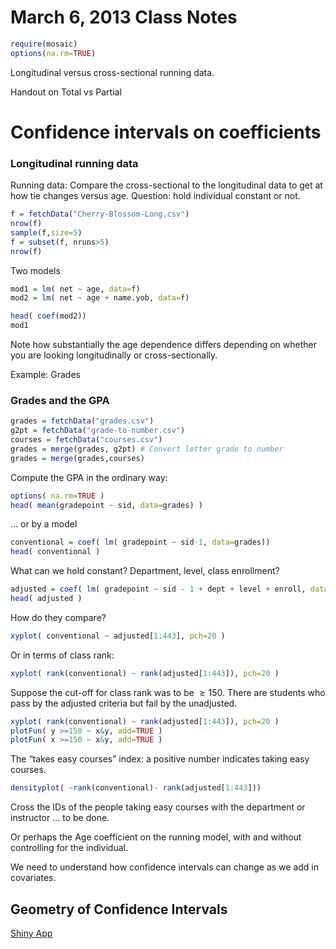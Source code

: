 March 6, 2013 Class Notes
=============

```r
require(mosaic)
options(na.rm=TRUE)
```

Longitudinal versus cross-sectional running data.

Handout on Total vs Partial

Confidence intervals on coefficients
=============
### Longitudinal running data

Running data: Compare the cross-sectional to the longitudinal data to get at how tie changes versus age.  Question: hold individual constant or not.

```r
f = fetchData("Cherry-Blossom-Long.csv")
nrow(f)
sample(f,size=5)
f = subset(f, nruns>5)
nrow(f)
```

Two models
```r
mod1 = lm( net ~ age, data=f)
mod2 = lm( net ~ age + name.yob, data=f)
```

```r
head( coef(mod2))
mod1
```
Note how substantially the age dependence differs depending on whether you are looking longitudinally or cross-sectionally.


Example: Grades


### Grades and the GPA

```r
grades = fetchData("grades.csv")
g2pt = fetchData("grade-to-number.csv")
courses = fetchData("courses.csv")
grades = merge(grades, g2pt) # Convert letter grade to number
grades = merge(grades,courses)
```

Compute the GPA in the ordinary way:
```r
options( na.rm=TRUE )
head( mean(gradepoint ~ sid, data=grades) )
```

... or by a model
```r
conventional = coef( lm( gradepoint ~ sid-1, data=grades))
head( conventional )
```

What can we hold constant?  Department, level, class enrollment?
```r
adjusted = coef( lm( gradepoint ~ sid - 1 + dept + level + enroll, data=grades))
head( adjusted )
```

How do they compare?
```r
xyplot( conventional ~ adjusted[1:443], pch=20 )
```

Or in terms of class rank:
```r
xyplot( rank(conventional) ~ rank(adjusted[1:443]), pch=20 )
```

Suppose the cut-off for class rank was to be $\geq 150$.  There are students who pass by the adjusted criteria but fail by the unadjusted.
```r
xyplot( rank(conventional) ~ rank(adjusted[1:443]), pch=20 )
plotFun( y >=150 ~ x&y, add=TRUE )
plotFun( x >=150 ~ x&y, add=TRUE )
```

The "takes easy courses" index: a positive number indicates taking easy courses.  
```r
densityplot( ~rank(conventional)- rank(adjusted[1:443]))
```

Cross the IDs of the people taking easy courses with the department or instructor ... to be done.

Or perhaps the Age coefficient on the running model, with and without controlling for the individual.

We need to understand how confidence intervals can change as we add in covariates.

## Geometry of Confidence Intervals

[Shiny App](http://glimmer.rstudio.com/mosaic/CIgeometry/)